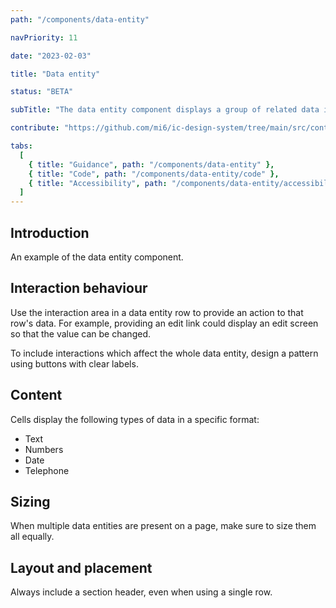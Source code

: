 ```yaml
---
path: "/components/data-entity"

navPriority: 11

date: "2023-02-03"

title: "Data entity"

status: "BETA"

subTitle: "The data entity component displays a group of related data in a consistent and easy to consume way."

contribute: "https://github.com/mi6/ic-design-system/tree/main/src/content/structured/components/data-entity"

tabs:
  [
    { title: "Guidance", path: "/components/data-entity" },
    { title: "Code", path: "/components/data-entity/code" },
    { title: "Accessibility", path: "/components/data-entity/accessibility" },
  ]
---
```



## Introduction

An example of the data entity component.

<ComponentPreview>
  <IcDataEntity heading="Order details">
    <IcDataRow label="Drink" value="Espresso" />
    <IcDataRow label="Order name" value="Michael" />
    <IcDataRow label="Price" value="£2.80" />
  </IcDataEntity>
</ComponentPreview>

## Interaction behaviour

Use the interaction area in a data entity row to provide an action to that row's data. For example, providing an edit link could display an edit screen so that the value can be changed.

To include interactions which affect the whole data entity, design a pattern using buttons with clear labels.

<DoDontCaution
  imageSrc={dataEntityFig1}
  imageAlt="A data entity titled ‘Personal details’ with six rows. The first five include an ‘edit’ link button, while the sixth includes a download icon button. At the end of the data table there are two buttons, one labelled ‘submit’, and the second labelled ‘edit’."
  state="good"
  caption="Assign interactions to individual rows within the interaction area, or the full data entity by using buttons at the end of the table."
/>

## Content

Cells display the following types of data in a specific format:

- Text
- Numbers
- Date
- Telephone

<DoubleDoDontCaution>
  <DoDontCaution
    imageSrc={dataEntityFig2}
    imageAlt="A data entity titled ‘details’ with four rows. The first row has a text entry in a text format, the second has a number in a number format, the third has a date in the correct date format, and the fourth has a telephone in the correct telephone format."
    state="good"
    caption="Make sure the data in the cell displays in its correct format."
  />
  <DoDontCaution
    imageSrc={dataEntityFig3}
    imageAlt="A data entity titled ‘details’ with four rows. All four rows are displayed in normal text formatting even though they display a date, number and telephone."
    state="bad"
    caption="Don’t pass non-text data in a text format."
  />
</DoubleDoDontCaution>

## Sizing

When multiple data entities are present on a page, make sure to size them all equally.

<DoubleDoDontCaution>
  <DoDontCaution
    imageSrc={dataEntityFig4}
    imageAlt="An image of two data entities. The top component, labelled ‘personal details’ is the same width as the bottom one, labelled ‘order details’."
    state="good"
    caption="Set the width of all data entities on a page to the same size."
  />
  <DoDontCaution
    imageSrc={dataEntityFig5}
    imageAlt="An image of two data entities. The top component, labelled ‘personal details’ is wider than the bottom one, labelled ‘order details’."
    state="bad"
    caption="Don’t set different widths for different data entities."
  />
</DoubleDoDontCaution>

## Layout and placement

Always include a section header, even when using a single row.

<DoubleDoDontCaution>
  <DoDontCaution
    imageSrc={dataEntityFig6}
    imageAlt="An image of a data entity titled ‘Payment details’ with three rows."
    state="good"
    caption="Make sure that a data entity always has a section header."
  />
  <DoDontCaution
    imageSrc={dataEntityFig7}
    imageAlt="An image of a data entity with three rows, but no title."
    state="bad"
    caption="Don’t omit section headers from data entities."
  />
</DoubleDoDontCaution>
